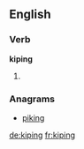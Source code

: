 ==English==

===Verb===
'''kiping'''

# {{present participle of|[[kipe]]}}

===Anagrams===
* [[piking#English|piking]]

[[de:kiping]]
[[fr:kiping]]